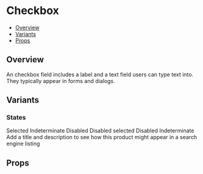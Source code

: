 
<Meta title="Components/Checkbox" component={Checkbox} />

<!--- Component template -->


<!--- Component documentation -->

# Checkbox

- [Overview](#overview)
- [Variants](#variants)
- [Props](#props)

## Overview

An checkbox field includes a label and a text field users can type text into. They typically appear in forms and dialogs.

<Canvas>
  <Checkbox />
</Canvas>

## Variants

### States

<Canvas>
  <Story name="States">
    <Checkbox aria-label="label" />
    <Checkbox aria-label="label" label="Label" />
    <Checkbox defaultSelected>Selected</Checkbox>
    <Checkbox isIndeterminate>Indeterminate</Checkbox>
    <Checkbox isDisabled>Disabled</Checkbox>
    <Checkbox isDisabled isSelected>
      Disabled selected
    </Checkbox>
    <Checkbox isDisabled isIndeterminate>
      Disabled Indeterminate
    </Checkbox>
  </Story>
</Canvas>

<Canvas>
  <Story name="Long label">
    <Box css={{ width: 300 }}>
      <Checkbox aria-label="label">
        Add a title and description to see how this product might appear in a
        search engine listing
      </Checkbox>
    </Box>
  </Story>
</Canvas>

<Canvas>
  <Story name="Checkbox group">
    <CheckboxGroupExample />
  </Story>
</Canvas>

## Props

<ArgsTable of={Checkbox} />
